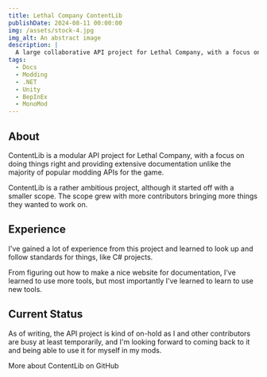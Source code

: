 ```yaml
---
title: Lethal Company ContentLib
publishDate: 2024-08-11 00:00:00
img: /assets/stock-4.jpg
img_alt: An abstract image
description: |
  A large collaborative API project for Lethal Company, with a focus on content addition and easing modding in general.
tags:
  - Docs
  - Modding
  - .NET
  - Unity
  - BepInEx
  - MonoMod
---
```


## About

ContentLib is a modular API project for Lethal Company, with a focus on doing things right and providing
extensive documentation unlike the majority of popular modding APIs for the game. 

ContentLib is a rather ambitious project, although it started off with a smaller scope.
The scope grew with more contributors bringing more things they wanted to work on.

## Experience

I've gained a lot of experience from this project and learned to look up and follow standards for things,
like C# projects.

From figuring out how to make a nice website for documentation, I've learned to use more tools, but most
importantly I've learned to learn to use new tools.

## Current Status

As of writing, the API project is kind of on-hold as I and other contributors are busy at least temporarily,
and I'm looking forward to coming back to it and being able to use it for myself in my mods.

<CallToAction href="https://github.com/LC-ContentLib/ContentLib">
  More about ContentLib on GitHub
  <Icon icon="arrow-right" size="1.2em" />
</CallToAction>
